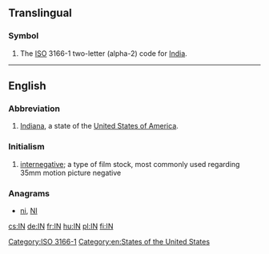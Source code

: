 {{also|Appendix:Variations of "in"}}
==Translingual==

===Symbol===
{{head|mul|symbol}}
# The [[ISO]] 3166-1 two-letter (alpha-2) code for [[India]].

[[Category:ISO 3166-1]]
----

==English==

===Abbreviation===
{{rfc-header|Abbreviation}}
{{head|en|abbreviation}}

# [[Indiana]], a state of the [[United States of America]].

===Initialism===
{{rfc-header|Initialism}}
{{head|en|initialism}}

# [[internegative]]; a type of film stock, most commonly used regarding 35mm motion picture negative

===Anagrams===
* [[ni#English|ni]], [[NI#English|NI]]

[[Category:en:States of the United States]]

[[cs:IN]]
[[de:IN]]
[[fr:IN]]
[[hu:IN]]
[[pl:IN]]
[[fi:IN]]